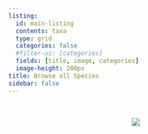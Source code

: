 ```yaml
---
listing:
  id: main-listing
  contents: taxa
  type: grid
  categories: false
  #filter-ui: [categories]
  fields: [title, image, categories]
  image-height: 200px
title: Browse all Species
sidebar: false
---
```


:::{#main-listing}
:::

<br>

:::: {.column-page}
<center>
![](files/icon_array.png)
</center>
::::


